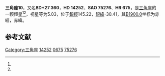 {{Starbox begin
| name = 三角座10
}}
{{Starbox observe
| epoch = [[J2000.0|J2000.0]]
| constell = [[三角座|三角座]]<ref name=SIMBAD>{{cite web
 | url=http://simbad.u-strasbg.fr/simbad/sim-id?Ident=HR+675
 | title =Pulsating variable Star
 | publisher=Centre de Données astronomiques de Strasbourg
 | work=SIMBAD
 | accessdate=2012-07-13}}</ref><ref name=DATA>{{cite web
 | url=http://vizier.u-strasbg.fr/viz-bin/VizieR-5?-out.add=.&-source=5050&-corr=PK=HR&-out.max=9999&HR=675
 | title =VizieR Detailed Page
 | accessdate=2012-07-13}}</ref>
| 星官 = 
| ra = {{RA|2|18|57}}<ref name=SIMBAD /><ref name=DATA />
| dec = {{DEC|+28|38|33}}<ref name=SIMBAD /><ref name=DATA />
| appmag_v = 5.03<ref name=SIMBAD /><ref name=DATA />
}}
{{Starbox character
| class = A2V<ref name=SIMBAD /><ref name=DATA />
| b-v = 0.04<ref name=SIMBAD /><ref name=DATA />
| u-b = 0.05<ref name=SIMBAD /><ref name=DATA />
| r-i = <ref name=SIMBAD /><ref name=DATA />
| variable = 
}}
{{Starbox astrometry
| radial_v = 0.05
| prop_mo_ra = 3
| parallax = 
| p_error = 
}}
{{Starbox catalog
| names =BD+27 360，[[SAO星表|SAO]] 75276，[[HD星表|HD]] 14252，[[HR星表|HR]] 675}}
{{Starbox reference |Simbad=HR+675}}
{{Starbox end}}

'''三角座10'''，又名'''BD+27 360'''，'''HD 14252'''、'''SAO 75276'''、'''HR 675'''，是[[三角座|三角座]]的一颗恒星<ref name=SIMBAD /><ref name=DATA />，视星等为5.03，位于[[銀道座標系|銀經]]145.22，[[銀道座標系|銀緯]]-30.41，其[[B1900.0|B1900.0]]坐标为赤經{{RA|2|13|9.1}}，赤緯{{DEC|+28|-30.41|52}}。

== 参考文献 ==
{{reflist}}

{{star-stub}}

{{三角座恒星}}
{{星官|胃宿|3|5}}
[[Category:三角座|Category:三角座]]
[[Category:HD和HDE天體|14252]]
[[Category:HR天體|0675]]
[[Category:SAO天體|75276]]
